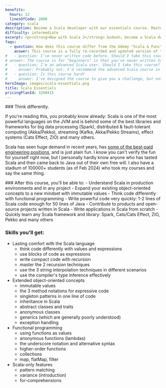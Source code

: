 ```yaml
---
benefits:
  hours: 12
  linesOfCode: 2000
category: scala
description: Become a Scala developer with our essentials course. Master the fundamentals of Scala and functional programming through clear lessons, practical exercises, and a smooth learning curve. Ideal for those with some programming experience, this course will quickly equip you with essential skills to enhance your coding toolkit.
difficulty: intermediate
excerpt: <p><strong>Now with Scala 3</strong> &ndash; become a Scala developer by mastering the essentials of Scala and functional programming with our comprehensive, hands-on course &ndash; <a href="/courses/scala-essentials-old">also available for Scala 2</a></p>
faqs:
  - question: How does this course differ from the Udemy "Scala & Functional Programming Essentials" course?
    answer: This course is a fully re-recorded and updated version of the Udemy course, featuring additional content, lessons, exercises, and code. It offers a smoother learning curve and is specifically designed for Scala 3, reflecting its future direction.
#   - question: I've never written code before. Should I take this course? It says it's for beginners.
# answer: The course is for "beginners" in that you've never written Scala before, but the course already assumes existing programming experience. I don't talk too much about the absolute basics, like what's a variable, an object or a method. I assume you know what they are, and I quickly move to how Scala works with them.
#   - question: I'm an advanced Scala user. Should I take this course?
#     answer: Probably not. I'd recommend the advanced Scala course in this case. I'm willing to bet that there are at least 3 topics or techniques in the advanced course you did not know, even if you've written Scala for 10 years.
#   - question: Is this course hard?
#     answer: I've designed the course to give you a challenge, but not too much that it becomes frustrating. In case you struggle with something, we have a whole group on Slack for discussions, and I'm responsive.
heroImage: images/scala-essentials.png
title: Scala Essentials
pricingPlanId: 3260415
---
```



<CourseLayout>
<Fragment slot="goal">
### Think differently.

If you're reading this, you probably know already: Scala is one of the most powerful languages on the JVM and is behind some of the best libraries and frameworks for big data processing (Spark), distributed & fault-tolerant computing (Akka/Pekko), streaming (Kafka, Akka/Pekko Streams), effect systems (Cats Effect, ZIO) and many others.

Scala has seen huge demand in recent years, has [some of the best-paid engineering positions](https://insights.stackoverflow.com/survey/2019#work-_-salary-and-experience-by-language), and is just plain fun. I know you can't verify the fun for yourself right now, but I personally hardly know anyone who has tasted Scala and then came back to Java out of their own free will. I also have a stadium of 100000+ students (as of Feb 2024) who took my courses and say the same thing.

</Fragment>
<Fragment slot="skills">
### After this course, you'll be able to:
- Understand Scala in production environments and in any project
- Expand your existing object-oriented concepts to a new mindset with immutable values
- Think code differently with functional programming
- Write powerful code very quickly: 1-2 lines of Scala code enough for 50 lines of Java
- Contribute to products and open-source projects written in Scala
- Write applications in Scala from scratch
- Quickly learn any Scala framework and library: Spark, Cats/Cats Effect, ZIO, Pekko and many others

### Skills you'll get:

- Lasting comfort with the Scala language
  - think code differently with values and expressions
  - use blocks of code as expressions
  - write compact code with recursion
  - master the 2 recursion techniques
  - use the 3 string interpolation techniques in different scenarios
  - use the compiler's type inference effectively
- Extended object-oriented concepts
  - immutable values
  - the 3 method notations for expressive code
  - singleton patterns in one line of code
  - inheritance in Scala
  - abstract classes and traits
  - anonymous classes
  - generics (which are generally poorly understood)
  - exception handling
- Functional programming
  - using functions as values
  - anonymous functions (lambdas)
  - the underscore notation and alternative syntax
  - higher-order functions
  - collections
  - map, flatMap, filter
- Scala-only features
  - pattern matching
  - variance (introduction)
  - for-comprehensions

</Fragment>
</CourseLayout>
